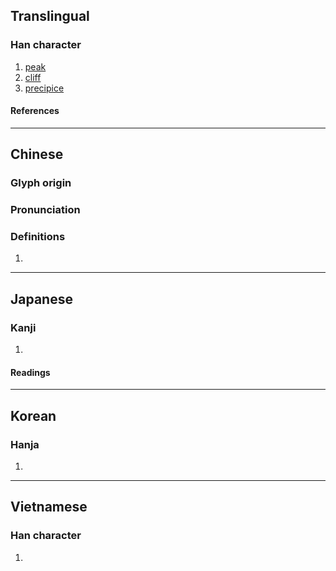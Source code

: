 {{character info/new}}
==Translingual==

===Han character===
{{Han char|rn=46|rad=山|as=05|sn=8|four=22602|canj=USHR|ids=⿱山召}}

# [[peak]]
# [[cliff]]
# [[precipice]]

====References====
{{Han ref|kx=0309.160|dkj=07981|dj=0609.100|hdz=10769.050|uh=5CA7}}

----
==Chinese==
{{zh-forms}}

===Glyph origin===
{{Han etym}}

===Pronunciation===
{{zh-pron
|m=tiáo
|c=tiu4
|mc=y
|oc=y
|cat=a
}}

===Definitions===
{{zh-hanzi}}

# {{zh-only|岧嶢}}

----
==Japanese==

===Kanji===
{{ja-kanji|grade=|rs=山05}}

# {{rfdef|ja|sort=山05}}

====Readings====
{{ja-readings
|on=てう, でう
}}

----

==Korean==

===Hanja===
{{ko-hanja|초}}

# {{rfdef|ko|sort=山05}}

----

==Vietnamese==

===Han character===
{{vi-readings|rs=山05|reading=đèo}}

# {{rfdef|vi|sort=山05}}